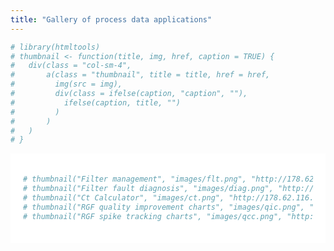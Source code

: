 ```yaml
---
title: "Gallery of process data applications"
---
```



```r
# library(htmltools)
# thumbnail <- function(title, img, href, caption = TRUE) {
#   div(class = "col-sm-4",
#       a(class = "thumbnail", title = title, href = href,
#         img(src = img),
#         div(class = ifelse(caption, "caption", ""),
#           ifelse(caption, title, "")
#         )
#       )
#   )
# }
```

<!--html_preserve-->
<div style="background-color:#ffffff;color:#6699cc;padding:20px;">

```r
# thumbnail("Filter management", "images/flt.png", "http://178.62.116.188:3838/FLT_MNG")
# thumbnail("Filter fault diagnosis", "images/diag.png", "http://178.62.116.188:3838/IWA_OSLO")
# thumbnail("Ct Calculator", "images/ct.png", "http://178.62.116.188:3838/CtCalc")
# thumbnail("RGF quality improvement charts", "images/qic.png", "http://178.62.116.188:3838/control_chart_demo")
# thumbnail("RGF spike tracking charts", "images/qcc.png", "http://178.62.116.188:3838/turbidity_spike_charts")
```

</div>
</div>
<!--/html_preserve-->